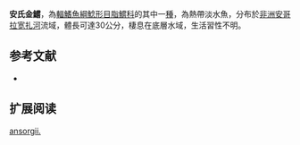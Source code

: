 {{Speciesbox
| name = 安氏金鱨
| image = 
| image_width = 250px
| image_caption = 
| status = LC
| status_system = IUCN3.1 
| genus = Chrysichthys
| species = ansorgii
| authority = [[Boulenger|Boulenger]], 1910
}}

'''安氏金鱨'''，為[[輻鰭魚綱|輻鰭魚綱]][[鯰形目|鯰形目]][[脂鱨科|脂鱨科]]的其中一[[種|種]]，為熱帶淡水魚，分布於[[非洲|非洲]][[安哥拉|安哥拉]][[宽扎河|宽扎河]]流域，體長可達30公分，棲息在底層水域，生活習性不明。

==参考文献==
*{{FishBase_species|genus=Chrysichthys|species=ansorgii|year=2015|month=5}}

== 扩展阅读 ==
{{refbegin}}
{{wikispecies-inline|Chrysichthys aluuensis|安氏金鱨}}
{{refend}}

[[Category:金鱨屬|ansorgii.]]